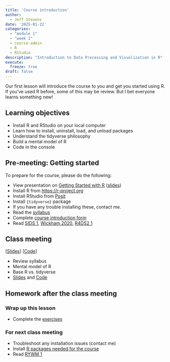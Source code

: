 ```yaml
---
title: 'Course introduction'
author:
  - Jeff Stevens
date: '2025-01-22'
categories: 
  - "module 1"
  - "week 1"
  - course-admin
  - R
  - RStudio
description: "Introduction to Data Processing and Visualization in R"
execute:
  freeze: true
draft: false
---
```


Our first lesson will introduce the course to you and get you started using R. If you've used R before, some of this may be review. But I bet everyone learns something new!

## Learning objectives

* Install R and RStudio on your local computer
* Learn how to install, uninstall, load, and unload packages
* Understand the tidyverse philosophy
* Build a mental model of R
* Code in the console

## Pre-meeting: Getting started

To prepare for the course, please do the following:

* View presentation on [Getting Started with R](https://unl.yuja.com/V/Video?v=12093557&node=52473713&a=201921442){target='_blank'} ([slides](../../slides/00_getting_started.qmd){target='_blank'})
* Install R from [https://r-project.org](https://cloud.r-project.org/){target='_blank'}
* Install RStudio from [Posit](https://posit.co/downloads/){target='_blank'}
* Install `{tidyverse}` package
* If you have any trouble installing these, contact me.
* Read the [syllabus](../../syllabus.html)
* Complete [course introduction form](https://canvas.unl.edu/courses/192678/pages/course-resources){target='_blank'}
* Read [SIDS 1](https://moderndive.netlify.app/1-getting-started.html){target='_blank'}, [Wickham 2020](https://tidyverse.tidyverse.org/articles/manifesto.html){target='_blank'}, [R4DS2 1](https://r4ds.hadley.nz/intro.html){target='_blank'}

## Class meeting

[[Slides](../../slides/01_introduction.qmd){target="_blank"}] [[Code](../../code/01_introduction.html)]

* Review syllabus
* Mental model of R
* Base R vs. tidyverse
* [Slides](../../slides/01_introduction.qmd){target="_blank"} and [Code](../../code/01_introduction.html){target="_blank"}

## Homework after the class meeting
### Wrap up this lesson

* Complete the [exercises](https://its-ianr-shiny.unl.edu/users/jstevens5/dpavir2025/01_introduction/){target='_blank'}

### For next class meeting

* Troubleshoot any installation issues (contact me)
* Install [R packages needed for the course](../../resources.qmd#packages)
* Read [RYWM 1](https://rladiessydney.org/courses/ryouwithme/01-basicbasics-1/){target='_blank'}
